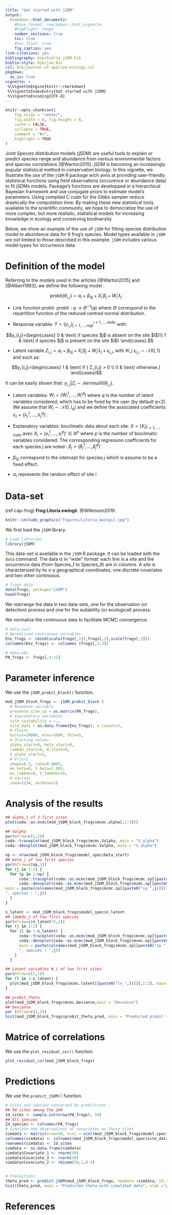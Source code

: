 ```yaml
---
title: "Get started with jSDM"
output:
  bookdown::html_document2:
    #base_format: rmarkdown::html_vignette
    #highlight: tango
    number_sections: true
    toc: true
    #toc_float: true
    fig_caption: yes
link-citations: yes
bibliography: bib/biblio-jSDM.bib
biblio-style: bib/jae.bst
csl: bib/journal-of-applied-ecology.csl
pkgdown:
  as_is: true
vignette: >
 %\VignetteEngine{knitr::rmarkdown}
 %\VignetteIndexEntry{Get started with jSDM}
 %\VignetteEncoding{UTF-8}
---
```


```r
knitr::opts_chunk$set(
	fig.align = "center",
	fig.width = 6, fig.height = 6,
	cache = FALSE,
	collapse = TRUE,
	comment = "#>",
	highlight = TRUE
)
```

Joint Species distribution models (jSDM) are useful tools to explain or predict species range and abundance from various environmental factors and species correlations [@Warton2015]. jSDM is becoming an increasingly popular statistical method in conservation biology. In this vignette, we illustrate the use of the `jSDM` R package wich aims at providing user-friendly statistical functions using field observations (occurence or abundance data) to fit jSDMs models. Package's functions are developped in a hierarchical Bayesian framework and use conjugate priors to estimate model's parameters. Using compiled C code for the Gibbs sampler reduce drastically the computation time. By making these new statistical tools available to the scientific community, we hope to democratize the use of more complex, but more realistic, statistical models for increasing knowledge in ecology and conserving biodiversity. 

Below, we show an example of the use of `jSDM` for fitting species distribution model to abundance data for 9 frog's species. Model types available in `jSDM` are not limited to those described in this example. `jSDM` includes various model types for occurrence data: 

# Definition of the model 


Referring to the models used in the articles [@Warton2015] and [@Albert1993], we define the following model :

$$ \mathrm{probit}(\theta_{i,j}) =\alpha_i + \beta_{0j}+X_i'\beta_j+ W_i'\lambda_j $$
     
- Link function probit: $\mathrm{probit} : q \rightarrow \Phi^{-1}(q)$ where $\Phi$ correspond to the repartition function of the reduced centred normal distribution.

- Response variable: $Y=(y_{i,j})^{i=1,\ldots,nsite}_{j=1,\ldots,nsp}$ with:

$$y_{i,j}=\begin{cases}
    0 & \text{ if species $j$ is absent on the site $i$}\\
    1 &  \text{ if species  $j$ is present on the site $i$}
    \end{cases}.$$
    
- Latent variable $Z_{i,j} = \alpha_i + \beta_{0j}+X_i'\beta_j+ W_i'\lambda_j + \epsilon_{i,j}$, with $\forall i,j \ \epsilon_{i,j} \sim \mathcal{N}(0,1)$ and such as:

$$y_{i,j}=\begin{cases}
    1 & \text{ if } Z_{i,j} > 0 \\
    0 &  \text{ otherwise.}
    \end{cases}$$
    
It can be easily shown that: $y_{i,j}| Z_i \sim \mathcal{B}ernouilli(\theta_{i,j})$. 

- Latent variables: $W_i=(W_i^1,\ldots,W_i^q)$ where $q$ is the number of latent variables considered, which has to be fixed by the user (by default q=2).
We assume that $W_i \sim \mathcal{N}(0,I_q)$ and we define the associated coefficients: $\lambda_j=(\lambda_j^1,\ldots, \lambda_j^q)'$.

- Explanatory variables: bioclimatic data about each site. $X=(X_i)_{i=1,\ldots,nsite}$ avec $X_i=(x_i^1,\ldots,x_i^p)'\in \mathbb{R}^p$ where $p$ is the number of bioclimatic variables considered.
The corresponding regression coefficients for each species $j$ are noted : $\beta_j=(\beta_j^1,\ldots,\beta_j^p)'$.

- $\beta_{0j}$ correspond to the intercept for species $j$ which is assume to be a fixed effect.

- $\alpha_i$ represents the random effect of site $i$. 


# Data-set

(ref:cap-frog) **Frog Litoria ewingii**. @Wilkinson2019.

```r
knitr::include_graphics("figures/Litoria_ewingii.jpg")
```

We first load the `jSDM` library.

```r
# Load libraries
library(jSDM)
```

This data-set is available in the `jSDM` R package. It can be loaded  with the `data` command. The data is in "wide" format: each line is a site and the occurrence data (from Species_1 to Species_9) are in columns. A site is characterized by its x-y geographical coordinates, one discrete covariates and two other continuous. 

```r
# frogs data
data(frogs, package="jSDM")
head(frogs)
```

We rearrange the data in two data-sets, one for the observation (or detection) process and one for the suitability (or ecological) process. 

We normalize the continuous data to facilitate MCMC convergence. 

```r

# data.suit
# Normalized continuous variables
Env_frogs <- cbind(scale(frogs[,1]),frogs[,2],scale(frogs[,3]))
colnames(Env_frogs) <- colnames (frogs[,1:3])

# data.obs
PA_frogs <- frogs[,4:12]
```

# Parameter inference

We use the `jSDM_probit_block()` function.

```r
mod_jSDM_block_frogs <- jSDM_probit_block (
  # Response variable 
  presence_site_sp = as.matrix(PA_frogs), 
  # Explanatory variables 
  site_suitability = ~.,   
  site_data = as.data.frame(Env_frogs), n_latent=2,
  # Chains
  burnin=20000, mcmc=5000, thin=5,
  # Starting values
  alpha_start=0, beta_start=0,
  lambda_start=0, W_start=0,
  V_alpha_start=1, 
  # Priors
  shape=0.5, rate=0.0005,
  mu_beta=0, V_beta=1.0E6,
  mu_lambda=0, V_lambda=10,
  # Various 
  seed=1234, verbose=1)
```

# Analysis of the results

```r
## alpha_i of 3 first sites
plot(coda::as.mcmc(mod_jSDM_block_frogs$mcmc.alpha[,1:3]))

## Valpha
par(mfrow=c(1,2))
coda::traceplot(mod_jSDM_block_frogs$mcmc.Valpha, main = "V_alpha")
coda::densplot(mod_jSDM_block_frogs$mcmc.Valpha, main = "V_alpha")

np <- nrow(mod_jSDM_block_frogs$model_spec$beta_start)
## beta_j of two first species
par(mfrow=c(np,2))
for (j in 1:2) {
  for (p in 1:np) {
      coda::traceplot(coda::as.mcmc(mod_jSDM_block_frogs$mcmc.sp[[paste0("sp_",j)]][,p]))
      coda::densplot(coda::as.mcmc(mod_jSDM_block_frogs$mcmc.sp[[paste0("sp_",j)]][,p]), 
main = paste(colnames(mod_jSDM_block_frogs$mcmc.sp[[paste0("sp_",j)]])[p],
", species : ",j))
  }
}

n_latent <- mod_jSDM_block_frogs$model_spec$n_latent
## lambda_j of two first species
par(mfrow=c(n_latent*2,2))
for (j in 1:2) {
  for (l in 1:n_latent) {
      coda::traceplot(coda::as.mcmc(mod_jSDM_block_frogs$mcmc.sp[[paste0("sp_",j)]][,np+l]))
      coda::densplot(coda::as.mcmc(mod_jSDM_block_frogs$mcmc.sp[[paste0("sp_",j)]][,np+l]), 
      main = paste(colnames(mod_jSDM_block_frogs$mcmc.sp[[paste0("sp_",j)]])[np+l],
      ", species : ",j))
    }
  }

## Latent variables W_i of two first sites
par(mfrow=c(1,2))
for (l in 1:n_latent) {
  plot(mod_jSDM_block_frogs$mcmc.latent[[paste0("lv_",l)]][,1:2], main = paste0("Latent variable W_", l))
}

## probit_theta
plot(mod_jSDM_block_frogs$mcmc.Deviance,main = "Deviance")
## Deviance
par (mfrow=c(1,1))
hist(mod_jSDM_block_frogs$probit_theta_pred, main = "Predicted probit theta", xlab ="predicted probit theta")

```

# Matrice of correlations 

We use the `plot_residual_cor()` function.

```r
plot_residual_cor(mod_jSDM_block_frogs)
```

# Predictions 

We use the `predict_jSDM()` function.

```r
# Sites and species concerned by predictions :
## 50 sites among the 104
Id_sites <- sample.int(nrow(PA_frogs), 50)
## All species 
Id_species <- colnames(PA_frogs)
# Simulate new observations of covariates on those sites 
simdata <- matrix(nrow=50, ncol = ncol(mod_jSDM_block_frogs$model_spec$site_data))
colnames(simdata) <- colnames(mod_jSDM_block_frogs$model_spec$site_data)
rownames(simdata) <- Id_sites
simdata <- as.data.frame(simdata)
simdata$Covariate_1 <- rnorm(50)
simdata$Covariate_3 <- rnorm(50)
simdata$Covariate_2 <- rbinom(50,1,0.5)


# Predictions 
theta_pred <- predict.jSDM(mod_jSDM_block_frogs, newdata =simdata, Id_species =Id_species, Id_sites = Id_sites, type="mean")
hist(theta_pred, main = "Predicted theta with simulated data", xlab ="predicted theta")
```

# References
